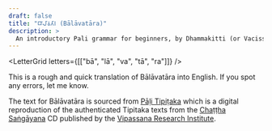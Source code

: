 ```yaml
---
draft: false
title: "𑀩𑀸𑀮𑀸𑀯𑀢𑀸𑀭 (Bālāvatāra)"
description: >
  An introductory Pali grammar for beginners, by Dhammakitti (or Vacissara), written in the fourteenth century. It is based on the Kaccāyana and gives the basics of Pali grammar suitable for beginners in the language.
---
```



<LetterGrid letters={[["bā", "lā", "va", "tā", "ra"]]} />

This is a rough and quick translation of Bālāvatāra into English. If you spot any errors, let me know.

The text for Bālāvatāra is sourced from [Pāḷi Tipiṭaka](https://tipitaka.org) which is a digital reproduction of the authenticated Tipitaka texts from the [Chaṭṭha Saṅgāyana](https://www.tipitaka.org/chattha.html) CD published by the [Vipassana Research Institute](http://www.vridhamma.org/Home.aspx).
